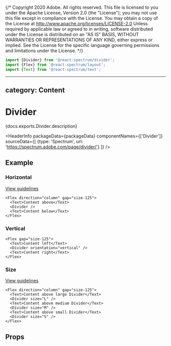 {/* Copyright 2020 Adobe. All rights reserved.
This file is licensed to you under the Apache License, Version 2.0 (the "License");
you may not use this file except in compliance with the License. You may obtain a copy
of the License at http://www.apache.org/licenses/LICENSE-2.0
Unless required by applicable law or agreed to in writing, software distributed under
the License is distributed on an "AS IS" BASIS, WITHOUT WARRANTIES OR REPRESENTATIONS
OF ANY KIND, either express or implied. See the License for the specific language
governing permissions and limitations under the License. */}



```jsx import
import {Divider} from '@react-spectrum/divider';
import {Flex} from '@react-spectrum/layout';
import {Text} from '@react-spectrum/text';
```

---
category: Content
---

# Divider

<PageDescription>{docs.exports.Divider.description}</PageDescription>

<HeaderInfo
  packageData={packageData}
  componentNames={['Divider']}
  sourceData={[
    {type: 'Spectrum', url: 'https://spectrum.adobe.com/page/divider/'}
  ]} />

## Example

### Horizontal
[View guidelines](https://spectrum.adobe.com/page/divider/#Orientation)

```tsx example
<Flex direction="column" gap="size-125">
  <Text>Content above</Text>
  <Divider />
  <Text>Content below</Text>
</Flex>
```

### Vertical

```tsx example
<Flex gap="size-125">
  <Text>Content left</Text>
  <Divider orientation="vertical" />
  <Text>Content right</Text>
</Flex>
```

### Size
[View guidelines](https://spectrum.adobe.com/page/divider/#Size)

```tsx example
<Flex direction="column" gap="size-125">
  <Text>Content above large Divider</Text>
  <Divider size="L" />
  <Text>Content above medium Divider</Text>
  <Divider size="M" />
  <Text>Content above small Divider</Text>
  <Divider size="S" />
</Flex>
```
## Props

<PropTable component={docs.exports.Divider} links={docs.links} />
